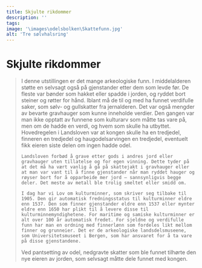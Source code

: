 ```yaml
---
title: Skjulte rikdommer
description: ''
tags:
image: '\images\odelsbolken\Skattefunn.jpg'
alt: 'Tre sølvhalsring'
---
```



# Skjulte rikdommer 

<Blockquote
quote='«Hvis noen finner nedgravd gods, skal kongen ha en tredjedel.»'
footer='Odelsbolken, kapittel 15' />

<Spacer height={40}/>
<Container stil="initial side">
    I denne utstillingen er det mange arkeologiske funn. I middelalderen støtte en selvsagt også på gjenstander etter dem som levde før. De fleste var bønder som hakket eller spadde i jorden, og ryddet bort steiner og røtter for hånd. Iblant må de til og med ha funnet verdifulle saker, som sølv- og gullskatter fra jernalderen. Det var også mengder av bevarte gravhauger som kunne inneholde verdier. Den gangen var man ikke opptatt av funnene som kulturarv som måtte tas vare på, men om de hadde en verdi, og hvem som skulle ha utbyttet. 
    Hovedregelen i Landsloven var at kongen skulle ha en tredjedel, finneren en tredjedel og haugodelsarvingen en tredjedel, eventuelt fikk eieren siste delen om ingen hadde odel. 
    
    Landsloven forbød å grave etter gods i andres jord eller gravhauger uten tillatelse og for egen vinning. Dette tyder på at det må ha vært vanlig å gå på skattejakt i gravhauger eller at man var vant til å finne gjenstander når man ryddet hauger og røyser bort for å opparbeide mer jord – sannsynligvis begge deler. Det meste av metall ble trolig smeltet eller smidd om. 
    
    I dag har vi Lov om kulturminner, som skriver seg tilbake til 1905. Den gir automatisk fredningsstatus til kulturminner eldre enn 1537. Den som finner gjenstander eldre enn 1537 eller mynter eldre enn 1650 har plikt til å levere disse til kulturminnemyndighetene. For maritime og samiske kulturminner er alt over 100 år automatisk fredet. For sjeldne og verdifulle funn har man en ordning med finnerlønn som fordeles likt mellom finner og grunneier. Det er de arkeologiske landsdelsmuseene, som Universitetsmuseet i Bergen, som har ansvaret for å ta vare på disse gjenstandene.
</Container>

<Work id="ubb-diplom-0161">
Ved pantsetting av odel, nedgravte skatter som ble funnet tilhørte den nye eieren av jorden, som selvsagt måtte dele funnet med kongen.
</Work>
<Spacer height={170}/>